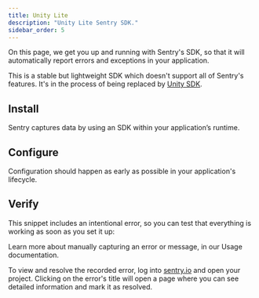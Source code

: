 ```yaml
---
title: Unity Lite
description: "Unity Lite Sentry SDK."
sidebar_order: 5
---
```


<PlatformContent includePath="getting-started-primer" />

On this page, we get you up and running with Sentry's SDK, so that it will automatically report errors and exceptions in your application.

<Note>

This is a stable but lightweight SDK which doesn't support all of Sentry's features. It's in the process of being replaced by [Unity SDK](/platforms/unity). 

</Note>

<PlatformContent includePath="framework-list" />

## Install

Sentry captures data by using an SDK within your application’s runtime.

<PlatformContent includePath="getting-started-install" />

## Configure

Configuration should happen as early as possible in your application's lifecycle.

<PlatformContent includePath="getting-started-config" />

## Verify

This snippet includes an intentional error, so you can test that everything is working as soon as you set it up:

<PlatformContent includePath="getting-started-verify" />

<Note>

Learn more about manually capturing an error or message, in our <PlatformLink to="/enriching-events/breadcrumbs/">Usage documentation</PlatformLink>.

</Note>

To view and resolve the recorded error, log into [sentry.io](https://sentry.io) and open your project. Clicking on the error's title will open a page where you can see detailed information and mark it as resolved.
